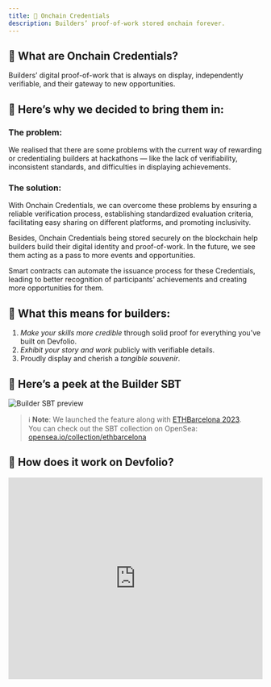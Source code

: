 ```yaml
---
title: 🎁 Onchain Credentials
description: Builders’ proof-of-work stored onchain forever.
---
```


## 🤔 **What are Onchain Credentials?**

Builders’ digital proof-of-work that is always on display, independently verifiable, and their gateway to new opportunities.

## 😬 **Here’s why we decided to bring them in:**

### The problem:

We realised that there are some problems with the current way of rewarding or credentialing builders at hackathons — like the lack of verifiability, inconsistent standards, and difficulties in displaying achievements.

### The solution:

With Onchain Credentials, we can overcome these problems by ensuring a reliable verification process, establishing standardized evaluation criteria, facilitating easy sharing on different platforms, and promoting inclusivity.

Besides, Onchain Credentials being stored securely on the blockchain help builders build their digital identity and proof-of-work. In the future, we see them acting as a pass to more events and opportunities.

Smart contracts can automate the issuance process for these Credentials, leading to better recognition of participants' achievements and creating more opportunities for them.

## 💪 **What this means for builders:**

1. _Make your skills more credible_ through solid proof for everything you’ve built on Devfolio.
2. _Exhibit your story and work_ publicly with verifiable details.
3. Proudly display and cherish a _tangible souvenir_.

## 👀 Here’s a peek at the Builder SBT

<img src="/assets/SBT.svg" alt="Builder SBT preview" />

> ℹ️ **Note**: We launched the feature along with [ETHBarcelona 2023](https://ethbarcelona.devfolio.co/).  
> You can check out the SBT collection on OpenSea: [opensea.io/collection/ethbarcelona](http://opensea.io/collection/ethbarcelona)



## 👏 How does it work on Devfolio?

<iframe
  width="100%"
  height="400"
  src="https://www.youtube.com/embed/5uOUxk7H5J8"
  title="Onchain Credentials on Devfolio"
  frameBorder="0"
  allow="accelerometer; autoplay; clipboard-write; encrypted-media; gyroscope; picture-in-picture"
  allowFullScreen
/>

- Onchain Credentials also rely on [EAS](https://attest.sh/) for attestations, just like [Cheer](crypto-cheer.md) and [Quadratic Voting](quadratic-voting-on-devfolio.md) on Devfolio.
- Find the EAS Schema for Onchain Credentials here:  
  [arbitrum.easscan.org/schema/view/...](http://arbitrum.easscan.org/schema/view/0x364a59df1d48d4b6c0f8f0c1176504b252bce5ce57e0d1ca75b1bf70c2f0ec14)
- The execution of the transaction and payment of the gas fee is done either by the user or by Devfolio.

> ℹ️ **Pro tip**: With our **‘Claim’** feature, organizers can award builders with exclusive Onchain Credentials for their hackathon — and builders can claim them directly from their [dashboard](onchain-credentials.md)!
